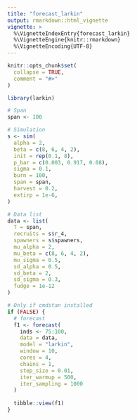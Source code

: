 ```yaml
---
title: "forecast_larkin"
output: rmarkdown::html_vignette
vignette: >
  %\VignetteIndexEntry{forecast_larkin}
  %\VignetteEngine{knitr::rmarkdown}
  %\VignetteEncoding{UTF-8}
---
```


```r
knitr::opts_chunk$set(
  collapse = TRUE,
  comment = "#>"
)
```

```r
library(larkin)
```

```r
# Span
span <- 100

# Simulation
s <- sim(
  alpha = 2,
  beta = c(8, 6, 4, 2),
  init = rep(0.1, 8),
  p_bar = c(0.003, 0.917, 0.08),
  sigma = 0.1,
  burn = 100,
  span = span,
  harvest = 0.2,
  extirp = 1e-6,
)

# Data list
data <- list(
  T = span,
  recruits = s$r_4,
  spawners = s$spawners,
  mu_alpha = 2,
  mu_beta = c(8, 6, 4, 2),
  mu_sigma = 0.5,
  sd_alpha = 0.5,
  sd_beta = 2,
  sd_sigma = 0.3,
  fudge = 1e-12
)

```

```r
# Only if cmdstan installed
if (FALSE) {
  # forecast
  f1 <- forecast(
    inds <- 75:100,
    data = data,
    model = "larkin",
    window = 10,
    cores = 4,
    chains = 1,
    step_size = 0.01,
    iter_warmup = 500,
    iter_sampling = 1000
  )
  
  tibble::view(f1)
}

```
